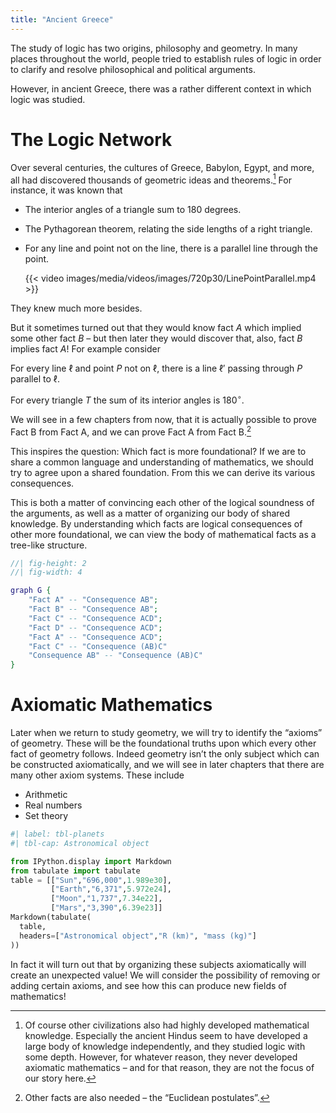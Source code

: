 ---
title: "Ancient Greece"
---

The study of logic has two origins, philosophy and geometry. In many places throughout the world, people tried to establish rules of logic in order to clarify and resolve philosophical and political arguments.

However, in ancient Greece, there was a rather different context in which logic was studied. 

# The Logic Network

Over several centuries, the cultures of Greece, Babylon, Egypt, and more, all had discovered thousands of geometric ideas and theorems.[^1] For instance, it was known that

-   The interior angles of a triangle sum to 180 degrees.

-   The Pythagorean theorem, relating the side lengths of a right triangle.

-   For any line and point not on the line, there is a parallel line through the point.

    {{< video images/media/videos/images/720p30/LinePointParallel.mp4 >}}

They knew much more besides.

But it sometimes turned out that they would know fact *A* which implied some other fact *B* -- but then later they would discover that, also, fact *B* implies fact *A*! For example consider

::: {.callout-note title="Fact A" appearance="minimal"}
For every line $\ell$ and point $P$ not on $\ell$, there is a line $\ell'$ passing through $P$ parallel to $\ell$.
:::

::: {.callout-note title="Fact B" appearance="minimal"}
For every triangle $T$ the sum of its interior angles is $180^\circ$.
:::

We will see in a few chapters from now, that it is actually possible to prove Fact B from Fact A, and we can prove Fact A from Fact B.[^2]

[^2]: Other facts are also needed -- the "Euclidean postulates".

This inspires the question: Which fact is more foundational? If we are to share a common language and understanding of mathematics, we should try to agree upon a shared foundation. From this we can derive its various consequences.

This is both a matter of convincing each other of the logical soundness of the arguments, as well as a matter of organizing our body of shared knowledge. By understanding which facts are logical consequences of other more foundational, we can view the body of mathematical facts as a tree-like structure.
```{dot}
//| fig-height: 2
//| fig-width: 4

graph G {
    "Fact A" -- "Consequence AB";
    "Fact B" -- "Consequence AB";
    "Fact C" -- "Consequence ACD";
    "Fact D" -- "Consequence ACD";
    "Fact A" -- "Consequence ACD";
    "Fact C" -- "Consequence (AB)C"
    "Consequence AB" -- "Consequence (AB)C"
}
```

# Axiomatic Mathematics

Later when we return to study geometry, we will try to identify the "axioms" of geometry.  These will be the foundational truths upon which every other fact of geometry follows.  Indeed geometry isn't the only subject which can be constructed axiomatically, and we will see in later chapters that there are many other axiom systems.  These include 

* Arithmetic
* Real numbers
* Set theory

```{python}
#| label: tbl-planets
#| tbl-cap: Astronomical object

from IPython.display import Markdown
from tabulate import tabulate
table = [["Sun","696,000",1.989e30],
         ["Earth","6,371",5.972e24],
         ["Moon","1,737",7.34e22],
         ["Mars","3,390",6.39e23]]
Markdown(tabulate(
  table, 
  headers=["Astronomical object","R (km)", "mass (kg)"]
))
```

In fact it will turn out that by organizing these subjects axiomatically will create an unexpected value!  We will consider the possibility of removing or adding certain axioms, and see how this can produce new fields of mathematics!

[^1]: Of course other civilizations also had highly developed mathematical knowledge.  Especially the ancient Hindus seem to have developed a large body of knowledge independently, and they studied logic with some depth.  However, for whatever reason, they never developed axiomatic mathematics -- and for that reason, they are not the focus of our story here.